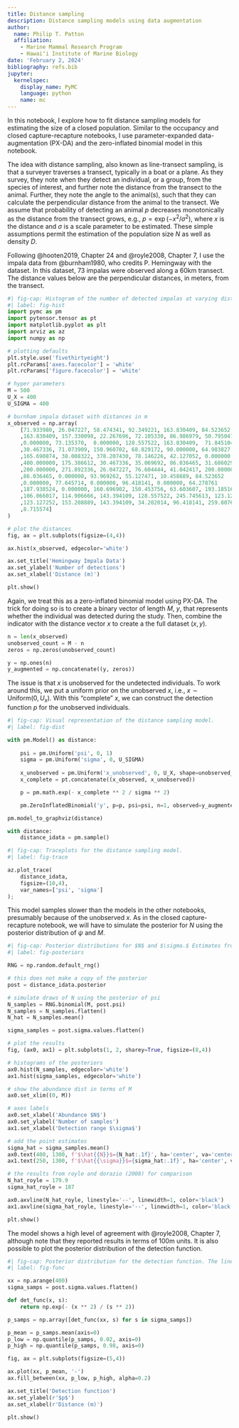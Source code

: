 ```yaml
---
title: Distance sampling
description: Distance sampling models using data augmentation
author:
  name: Philip T. Patton
  affiliation:
    - Marine Mammal Research Program
    - Hawaiʻi Institute of Marine Biology
date: 'February 2, 2024'
bibliography: refs.bib
jupyter:
  kernelspec:
    display_name: PyMC
    language: python
    name: mc
---
```


In this notebook, I explore how to fit distance sampling models for estimating the size of a closed population. Similar to the occupancy and closed capture-recapture notebooks, I use parameter-expanded data-augmentation (PX-DA) and the zero-inflated binomial model in this notebook.

The idea with distance sampling, also known as line-transect sampling, is that a surveyer traverses a transect, typically in a boat or a plane. As they survey, they note when they detect an individual, or a group, from the species of interest, and further note the distance from the transect to the animal. Further, they note the angle to the animal(s), such that they can calculate the perpendicular distance from the animal to the transect. We assume that probability of detecting an animal $p$ decreases monotonically as the distance from the transect grows, e.g., $p=\exp(-x^2/\sigma^2),$ where $x$ is the distance and $\sigma$ is a scale parameter to be estimated. These simple assumptions permit the estimation of the population size $N$ as well as density $D.$

Following @hooten2019, Chapter 24 and @royle2008, Chapter 7, I use the impala data from @burnham1980, who credits P. Hemingway with the dataset. In this dataset, 73 impalas were observed along a 60km transect. The distance values below are the perpendicular distances, in meters, from the transect. 

```python
#| fig-cap: Histogram of the number of detected impalas at varying distances.
#| label: fig-hist
import pymc as pm
import pytensor.tensor as pt
import matplotlib.pyplot as plt
import arviz as az
import numpy as np

# plotting defaults
plt.style.use('fivethirtyeight')
plt.rcParams['axes.facecolor'] = 'white'
plt.rcParams['figure.facecolor'] = 'white'

# hyper parameters
M = 500
U_X = 400
U_SIGMA = 400

# burnham impala dataset with distances in m
x_observed = np.array(
    [71.933980, 26.047227, 58.474341, 92.349221, 163.830409, 84.523652
    ,163.830409, 157.330098, 22.267696, 72.105330, 86.986979, 50.795047
    ,0.000000, 73.135370,  0.000000, 128.557522, 163.830409,  71.845104
    ,30.467336, 71.073909, 150.960702, 68.829172, 90.000000, 64.983827
    ,165.690874, 38.008322, 378.207430, 78.146226, 42.127052, 0.000000
    ,400.000000, 175.386612, 30.467336, 35.069692, 86.036465, 31.686029
    ,200.000000, 271.892336, 26.047227, 76.604444, 41.042417, 200.000000
    ,86.036465, 0.000000, 93.969262, 55.127471, 10.458689, 84.523652
    ,0.000000, 77.645714, 0.000000, 96.418141, 0.000000, 64.278761
    ,187.938524, 0.000000, 160.696902, 150.453756, 63.603607, 193.185165
    ,106.066017, 114.906666, 143.394109, 128.557522, 245.745613, 123.127252
    ,123.127252, 153.208889, 143.394109, 34.202014, 96.418141, 259.807621
    ,8.715574]
)

# plot the distances 
fig, ax = plt.subplots(figsize=(4,4))

ax.hist(x_observed, edgecolor='white')

ax.set_title('Hemingway Impala Data')
ax.set_ylabel('Number of detections')
ax.set_xlabel('Distance (m)')

plt.show()
```

Again, we treat this as a zero-inflated binomial model using PX-DA. The trick for doing so is to create a binary vector of length $M$, $y,$ that represents whether the individual was detected during the study. Then, combine the indicator with the distance vector $x$ to create a the full dataset $(x,y).$

```python
n = len(x_observed)
unobserved_count = M - n
zeros = np.zeros(unobserved_count)

y = np.ones(n)
y_augmented = np.concatenate((y, zeros))
```

The issue is that $x$ is unobserved for the undetected individuals. To work around this, we put a uniform prior on the unobserved $x,$ i.e., $x \sim \text{Uniform}(0, U_x).$ With this "complete" $x,$ we can construct the detection function $p$ for the unobserved individuals.

```python
#| fig-cap: Visual representation of the distance sampling model.
#| label: fig-dist

with pm.Model() as distance:
    
    psi = pm.Uniform('psi', 0, 1)
    sigma = pm.Uniform('sigma', 0, U_SIGMA)
    
    x_unobserved = pm.Uniform('x_unobserved', 0, U_X, shape=unobserved_count)
    x_complete = pt.concatenate((x_observed, x_unobserved))

    p = pm.math.exp(- x_complete ** 2 / sigma ** 2)

    pm.ZeroInflatedBinomial('y', p=p, psi=psi, n=1, observed=y_augmented)

pm.model_to_graphviz(distance)
```

```python
with distance:
    distance_idata = pm.sample()
```

```python
#| fig-cap: Traceplots for the distance sampling model.
#| label: fig-trace

az.plot_trace(
    distance_idata, 
    figsize=(10,4),
    var_names=['psi', 'sigma']
);
```

This model samples slower than the models in the other notebooks, presumably because of the unobserved $x.$ As in the closed capture-recapture notebook, we will have to simulate the posterior for $N$ using the posterior distribution of $\psi$ and $M.$ 

```python
#| fig-cap: Posterior distributions for $N$ and $\sigma.$ Estimates from @royle2008 are shown with vertical lines.
#| label: fig-posteriors

RNG = np.random.default_rng()

# this does not make a copy of the posterior
post = distance_idata.posterior

# simulate draws of N using the posterior of psi 
N_samples = RNG.binomial(M, post.psi)
N_samples = N_samples.flatten()
N_hat = N_samples.mean()

sigma_samples = post.sigma.values.flatten()

# plot the results
fig, (ax0, ax1) = plt.subplots(1, 2, sharey=True, figsize=(8,4))

# histograms of the posteriors
ax0.hist(N_samples, edgecolor='white')
ax1.hist(sigma_samples, edgecolor='white')

# show the abundance dist in terms of M
ax0.set_xlim((0, M))

# axes labels 
ax0.set_xlabel('Abundance $N$')
ax0.set_ylabel('Number of samples')
ax1.set_xlabel('Detection range $\sigma$')

# add the point estimates
sigma_hat = sigma_samples.mean()
ax0.text(400, 1300, f'$\hat{{N}}$={N_hat:.1f}', ha='center', va='center')
ax1.text(250, 1300, f'$\hat{{\sigma}}$={sigma_hat:.1f}', ha='center', va='center')

# the results from royle and dorazio (2008) for comparison
N_hat_royle = 179.9
sigma_hat_royle = 187

ax0.axvline(N_hat_royle, linestyle='--', linewidth=1, color='black')
ax1.axvline(sigma_hat_royle, linestyle='--', linewidth=1, color='black')

plt.show()
```

The model shows a high level of agreement with @royle2008, Chapter 7, although note that they reported results in terms of 100m units. It is also possible to plot the posterior distribution of the detection function.

```python
#| fig-cap: Posterior distribution for the detection function. The line represents the posterior mean while the shaded area is the 96% interval.
#| label: fig-func

xx = np.arange(400)
sigma_samps = post.sigma.values.flatten()

def det_func(x, s):
    return np.exp(- (x ** 2) / (s ** 2))

p_samps = np.array([det_func(xx, s) for s in sigma_samps])

p_mean = p_samps.mean(axis=0)
p_low = np.quantile(p_samps, 0.02, axis=0)
p_high = np.quantile(p_samps, 0.98, axis=0)

fig, ax = plt.subplots(figsize=(5,4))

ax.plot(xx, p_mean, '-')
ax.fill_between(xx, p_low, p_high, alpha=0.2)

ax.set_title('Detection function')
ax.set_ylabel(r'$p$')
ax.set_xlabel(r'Distance (m)')

plt.show()
```

